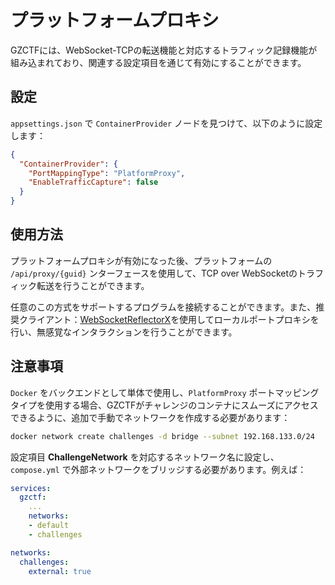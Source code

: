 
# プラットフォームプロキシ

GZCTFには、WebSocket-TCPの転送機能と対応するトラフィック記録機能が組み込まれており、関連する設定項目を通じて有効にすることができます。

## 設定

`appsettings.json` で `ContainerProvider` ノードを見つけて、以下のように設定します：

```json
{
  "ContainerProvider": {
    "PortMappingType": "PlatformProxy",
    "EnableTrafficCapture": false
  }
}
```

## 使用方法

プラットフォームプロキシが有効になった後、プラットフォームの `/api/proxy/{guid}` ンターフェースを使用して、TCP over WebSocketのトラフィック転送を行うことができます。

任意のこの方式をサポートするプログラムを接続することができます。また、推奨クライアント：[WebSocketReflectorX](https://github.com/XDSEC/WebSocketReflectorX)を使用してローカルポートプロキシを行い、無感覚なインタラクションを行うことができます。

## 注意事項

`Docker` をバックエンドとして単体で使用し、`PlatformProxy` ポートマッピングタイプを使用する場合、GZCTFがチャレンジのコンテナにスムーズにアクセスできるように、追加で手動でネットワークを作成する必要があります：

```bash
docker network create challenges -d bridge --subnet 192.168.133.0/24
```

設定項目 **ChallengeNetwork** を対応するネットワーク名に設定し、`compose.yml` で外部ネットワークをブリッジする必要があります。例えば：

```yaml
services:
  gzctf:
    ...
    networks:
    - default
    - challenges

networks:
  challenges:
    external: true
```
